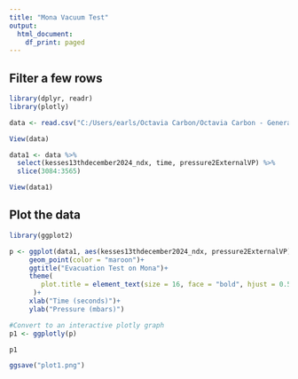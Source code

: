 ```yaml
---
title: "Mona Vacuum Test"
output:
  html_document:
    df_print: paged
---
```


## Filter a few rows

```r
library(dplyr, readr)
library(plotly)
```

```r
data <- read.csv("C:/Users/earls/Octavia Carbon/Octavia Carbon - General/3. Workspaces/1. Common/8. R&D/Mechanical/0. Kesses/Experimental Data/Vacuum Tests/CSVs/13thDecember2024_SRV300B_new.csv")
```

```r
View(data)
```

```r
data1 <- data %>%
  select(kesses13thdecember2024_ndx, time, pressure2ExternalVP) %>%
  slice(3084:3565)
```

```r
View(data1)
```

## Plot the data

```r
library(ggplot2)
```

```r
p <- ggplot(data1, aes(kesses13thdecember2024_ndx, pressure2ExternalVP)) +
     geom_point(color = "maroon")+
     ggtitle("Evacuation Test on Mona")+
     theme(
        plot.title = element_text(size = 16, face = "bold", hjust = 0.5)
      )+
     xlab("Time (seconds)")+
     ylab("Pressure (mbars)")

#Convert to an interactive plotly graph
p1 <- ggplotly(p)

p1
```

```r
ggsave("plot1.png")
```